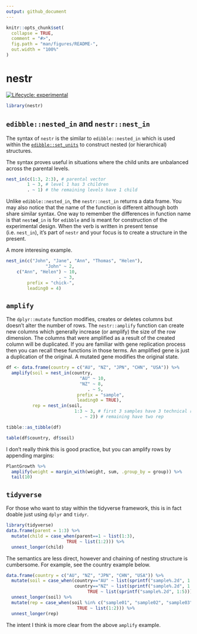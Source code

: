 ```yaml
---
output: github_document
---
```


<!-- README.md is generated from README.Rmd. Please edit that file -->

```r
knitr::opts_chunk$set(
  collapse = TRUE,
  comment = "#>",
  fig.path = "man/figures/README-",
  out.width = "100%"
)
```

# nestr

<!-- badges: start -->
[![Lifecycle: experimental](https://img.shields.io/badge/lifecycle-experimental-orange.svg)](https://www.tidyverse.org/lifecycle/#experimental)
<!-- badges: end -->


```r
library(nestr)
```

## `edibble::nested_in` and `nestr::nest_in`

The syntax of `nestr` is the similar to `edibble::nested_in` which is used within the [`edibble::set_units`](https://edibble.emitanaka.org/reference/set_units.html) to construct nested (or hierarchical) structures. 

The syntax proves useful in situations where the child units are unbalanced across the parental levels. 

```r
nest_in(c(1:3, 2:3), # parental vector
        1 ~ 3, # level 1 has 3 children
        . ~ 1) # the remaining levels have 1 child 
```




Unlike `edibble::nested_in`, the `nestr::nest_in` returns a data frame. You may also notice that the name of the function is different although both share similar syntax. One way to remember the differences in function name is that `nest`**`ed`**`_in` is for `edibble` and is meant for construction of the experimental design. When the verb is written in present tense (i.e. `nest_in`), it's part of `nestr` and your focus is to create a structure in the present.



A more interesing example.

```r
nest_in(c("John", "Jane", "Ann", "Thomas", "Helen"), 
               "John" ~ 2,
    c("Ann", "Helen") ~ 10,
                    . ~ 3,
        prefix = "chick-",
        leading0 = 4)
```


## `amplify`

The `dplyr::mutate` function modifies, creates or deletes columns but doesn't alter the number of rows. The `nestr::amplify` function can create new columns which generally increase (or amplify) the size of the row dimension. The columns that were amplified as a result of the created column will be duplicated. If you are familiar with gene replication process then you can recall these functions in those terms. An amplified gene is just a duplication of the original. A mutated gene modifies the original state.

```r
df <- data.frame(country = c("AU", "NZ", "JPN", "CHN", "USA")) %>% 
  amplify(soil = nest_in(country, 
                            "AU" ~ 10,
                            "NZ" ~ 8,
                               . ~ 5,
                           prefix = "sample",
                           leading0 = TRUE),
          rep = nest_in(soil, 
                          1:3 ~ 3, # first 3 samples have 3 technical rep
                            . ~ 2)) # remaining have two rep

tibble::as_tibble(df)

table(df$country, df$soil)
```

I don't really think this is good practice, but you can amplify rows by appending margins:

```r
PlantGrowth %>% 
  amplify(weight = margin_with(weight, sum, .group_by = group)) %>% 
  tail(10)
```




## `tidyverse`

For those who want to stay within the tidyverse framework, this is in fact doable just using `dplyr` and `tidyr`. 

```r
library(tidyverse)
data.frame(parent = 1:3) %>% 
  mutate(child = case_when(parent==1 ~ list(1:3),
                       TRUE ~ list(1:2))) %>% 
  unnest_longer(child)
```

The semantics are less direct, however and chaining of nesting structure is cumbersome. For example, see the country example below.


```r
data.frame(country = c("AU", "NZ", "JPN", "CHN", "USA")) %>% 
  mutate(soil = case_when(country=="AU" ~ list(sprintf("sample%.2d", 1:10)),
                          country=="NZ" ~ list(sprintf("sample%.2d", 1:8)),
                               TRUE ~ list(sprintf("sample%.2d", 1:5)))) %>% 
  unnest_longer(soil) %>% 
  mutate(rep = case_when(soil %in% c("sample01", "sample02", "sample03") ~ list(1:3),
                           TRUE ~ list(1:2))) %>% 
  unnest_longer(rep)
```

The intent I think is more clear from the above `amplify` example.

